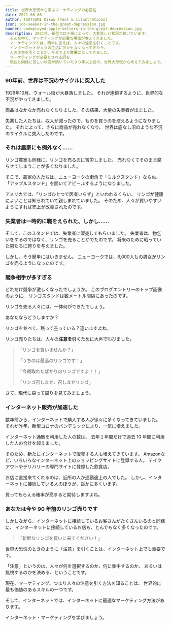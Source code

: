 ```yaml
---
title: 世界大恐慌から学ぶマーケティングの必要性
date: 2021-08-08
author: TSUTSUMI Kikuo (Text & Illustrations)
icon: job-seeker-in-the-great-depression.jpg
banner: unemployed-apple-sellers-in-the-great-depression.jpg
description: 2021年、新型コロナ禍によって、大変苦しい状況が続いています。
  そんな中で、マーケティングが必要な場面が増えてきました。
  マーケティングとは、簡単に言えば、人々の注意を引くことです。
  インターネットが人々の生活に欠かせなくなってきた今、
  人の注意を引くことが、今までより重要になってきました。
  マーケティングが必要とされる訳を、
  現在と同様に苦しい状況が続いていた９０年以上前の、世界大恐慌から考えてみましょう。
---
```

### 90年前、世界は不況のサイクルに突入した

1929年10月、ウォール街が大暴落しました。
それが連鎖するように、世界的な不況がやってきました。

商品はなかなか売れなくなりました。その結果、大量の失業者が出ました。

失業した人たちは、収入が減ったので、ものを買うのを控えるようになりました。
それによって、さらに商品が売れなくなり、
世界は底なし沼のような不況のサイクルに突入したのです。

### それは農家にも例外なく……

リンゴ農家も同様に、リンゴを売るのに苦労しました。
売れなくてそのまま腐らせてしまうことが多くなりました。

そこで、農家の人たちは、ニューヨークの街角で「ミルクスタンド」ならぬ、
「アップルスタンド」を開いてアピールするようになりました。

アメリカでは、「リンゴひとつで医者いらず」といわれるくらい、
リンゴが健康によいことは知られていて親しまれていました。
そのため、人々が買いやすいようにすれば売上が改善されたのです。

### 失業者は一時的に職をえられた、しかし……

そして、このスタンドでは、失業者に販売してもらいました。
失業者は、物乞いをするのではなく、リンゴを売ることがでたのです。
将来のために戦っていた男たちに誇りを与えました。

しかし、そう簡単にはいきません。
ニューヨークでは、6,000人もの男女がリンゴを売るようになったのです。

### 競争相手が多すぎる

どれだけ競争が激しくなったでしょうか。
このブログエントリーのトップ画像のように、
リンゴスタンドは数メートル間隔にあったのです。

リンゴを売る人々には、一体何ができたでしょう。

あなたならどうしますか？

リンゴを並べて、黙って座っている？違いますよね。

リンゴ売りたちは、人々の<b>注意を引く</b>ために大声で叫びました。

  > 「リンゴを買いませんか？」
  >
  > 「うちのは最高のリンゴです！」
  >
  > 「今朝取れたばかりのリンゴですよ！！」
  >
  > 「リンゴ召しませ、召しませリンゴ」

さて、現代に戻って周りを見てみましょう。

### インターネット販売が加速した

数年前から、インターネットで購入する人が徐々に多くなってきていました。
それが昨年、新型コロナのパンデミックにより、一気に増えました。

インターネット通販を利用した人の数は、
去年１年間だけで過去 10 年間に利用した人の合計を超えました。

そのため、新たにインターネットで販売する人も増えてきています。
Amazonなど、いろいろなインターネット上のショッピングサイトに登録する人。
テイクアウトやデリバリーの専門サイトに登録した飲食店。

お店に直接来てくれるのは、近所の人か通勤途上の人でした。
しかし、インターネットに接続している人のほうが、遥かに多くいます。

買ってもらえる確率が高まると期待しますよね。

### あなたは今や 90 年前のリンゴ売りです

しかしながら、インターネットに接続しているお客さんがたくさんいるのと同様に、
インターネットに接続しているお店も、とんでもなく多くなったのです。

> 「新鮮なリンゴを買いに来てください！」

世界大恐慌のときのように「注意」を引くことは、インターネット上でも重要です。

「注意」というのは、人々が何を選択するのか、何に集中するのか、
あるいは無視するのかを決める、ということです。

現在、マーケティング、つまり人々の注意を引く方法を知ることは、
世界的に最も価値のあるスキルの一つです。

そして、インターネットでは、インターネットに最適なマーケティング方法があります。

インターネット・マーケティングを学びましょう。

